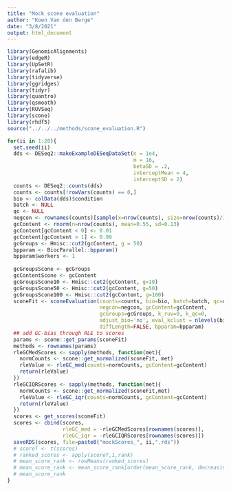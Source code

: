 ```yaml
---
title: "Mock scone evaluation"
author: "Koen Van den Berge"
date: "3/8/2021"
output: html_document
---
```


```r
library(GenomicAlignments)
library(edgeR)
library(UpSetR)
library(rafalib)
library(tidyverse)
library(ggridges)
library(tidyr)
library(quantro)
library(qsmooth)
library(RUVSeq)
library(scone)
library(rhdf5)
source("../../../methods/scone_evaluation.R")

for(ii in 1:20){
  set.seed(ii)
  dds <- DESeq2::makeExampleDESeqDataSet(n = 1e4,
                                         m = 16,
                                         betaSD = .2,
                                         interceptMean = 4,
                                         interceptSD = 2)
  counts <- DESeq2::counts(dds)
  counts <- counts[!rowVars(counts) == 0,]
  bio <- colData(dds)$condition
  batch <- NULL
  qc <- NULL
  negcon <- rownames(counts)[sample(x=nrow(counts), size=nrow(counts)/10)]
  gcContent <- rnorm(n=nrow(counts), mean=0.55, sd=0.13)
  gcContent[gcContent < 0] <- 0.01
  gcContent[gcContent > 1] <- 0.99
  gcGroups <- Hmisc::cut2(gcContent, g = 50)
  bpparam <- BiocParallel::bpparam()
  bpparam$workers <- 1
  
  gcGroupsScone <- gcGroups
  gcContentScone <- gcContent
  gcGroupsScone10 <- Hmisc::cut2(gcContent, g=10)
  gcGroupsScone50 <- Hmisc::cut2(gcContent, g=50)
  gcGroupsScone100 <- Hmisc::cut2(gcContent, g=100)
  sconeFit <- sconeEvaluation(counts=counts, bio=bio, batch=batch, qc=qc,
                              negcon=negcon, gcContent=gcContent, 
                              gcGroups=gcGroups, k_ruv=0, k_qc=0, 
                              adjust_bio='no', eval_kclust = nlevels(bio),
                              diffLength=FALSE, bpparam=bpparam)
  ## add GC-bias through RLE to scores
  params <- scone::get_params(sconeFit)
  methods <- rownames(params)
  rleGCMedScores <- sapply(methods, function(met){
    normCounts <- scone::get_normalized(sconeFit, met)
    rleValue <- rleGC_med(counts=normCounts, gcContent=gcContent)
    return(rleValue)
  })
  rleGCIQRScores <- sapply(methods, function(met){
    normCounts <- scone::get_normalized(sconeFit,met)
    rleValue <- rleGC_iqr(counts=normCounts, gcContent=gcContent)
    return(rleValue)
  })
  scores <- get_scores(sconeFit)
  scores <- cbind(scores,
                  rleGC_med = -rleGCMedScores[rownames(scores)],
                  rleGC_iqr = -rleGCIQRScores[rownames(scores)])
  saveRDS(scores, file=paste0("mockScores_", ii,".rds"))
  # scoreT <- t(scores)
  # ranked_scores <- apply(scoreT,1,rank)
  # mean_score_rank <- rowMeans(ranked_scores)
  # mean_score_rank <- mean_score_rank[order(mean_score_rank, decreasing=TRUE)]
  # mean_score_rank
}
```





